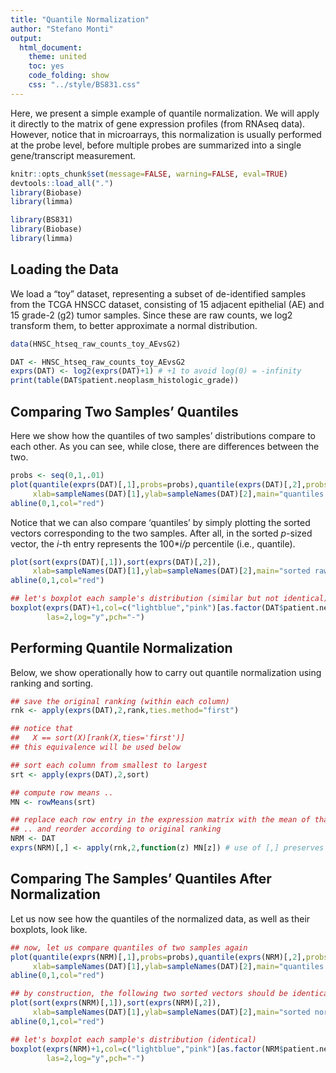 ```yaml
---
title: "Quantile Normalization"
author: "Stefano Monti"
output:
  html_document:
    theme: united
    toc: yes
    code_folding: show
    css: "../style/BS831.css" 
---
```


Here, we present a simple example of quantile normalization. We will
apply it directly to the matrix of gene expression profiles (from
RNAseq data). However, notice that in microarrays, this normalization
is usually performed at the probe level, before multiple probes are
summarized into a single gene/transcript measurement.

```r
knitr::opts_chunk$set(message=FALSE, warning=FALSE, eval=TRUE)
devtools::load_all(".")
library(Biobase)
library(limma)
```

```r
library(BS831)
library(Biobase)
library(limma)
```

## Loading the Data

We load a "toy" dataset, representing a subset of de-identified
samples from the TCGA HNSCC dataset, consisting of 15 adjacent
epithelial (AE) and 15 grade-2 (g2) tumor samples. Since these are raw
counts, we log2 transform them, to better approximate a normal
distribution.

```r
data(HNSC_htseq_raw_counts_toy_AEvsG2)

DAT <- HNSC_htseq_raw_counts_toy_AEvsG2
exprs(DAT) <- log2(exprs(DAT)+1) # +1 to avoid log(0) = -infinity
print(table(DAT$patient.neoplasm_histologic_grade))
```

## Comparing Two Samples' Quantiles

Here we show how the quantiles of two samples' distributions compare to
each other. As you can see, while close, there are differences between
the two.

```r
probs <- seq(0,1,.01)
plot(quantile(exprs(DAT)[,1],probs=probs),quantile(exprs(DAT)[,2],probs=probs),
     xlab=sampleNames(DAT)[1],ylab=sampleNames(DAT)[2],main="quantiles of raw data")
abline(0,1,col="red")
```

Notice that we can also compare 'quantiles' by simply plotting the sorted vectors corresponding to the two samples. After all, in the sorted _p_-sized vector, the _i_-th entry represents the 100*_i/p_ percentile (i.e., quantile).

```r
plot(sort(exprs(DAT)[,1]),sort(exprs(DAT)[,2]),
     xlab=sampleNames(DAT)[1],ylab=sampleNames(DAT)[2],main="sorted raw data")
abline(0,1,col="red")

## let's boxplot each sample's distribution (similar but not identical)
boxplot(exprs(DAT)+1,col=c("lightblue","pink")[as.factor(DAT$patient.neoplasm_histologic_grade)],
        las=2,log="y",pch="-")
```

## Performing Quantile Normalization

Below, we show operationally how to carry out quantile normalization
using ranking and sorting.

```r
## save the original ranking (within each column)
rnk <- apply(exprs(DAT),2,rank,ties.method="first")

## notice that
##   X == sort(X)[rank(X,ties='first')]
## this equivalence will be used below

## sort each column from smallest to largest
srt <- apply(exprs(DAT),2,sort)

## compute row means ..
MN <- rowMeans(srt)

## replace each row entry in the expression matrix with the mean of that row
## .. and reorder according to original ranking
NRM <- DAT
exprs(NRM)[,] <- apply(rnk,2,function(z) MN[z]) # use of [,] preserves row and column names
```

## Comparing The Samples' Quantiles After Normalization

Let us now see how the quantiles of the normalized data, as well as
their boxplots, look like.

```r
## now, let us compare quantiles of two samples again
plot(quantile(exprs(NRM)[,1],probs=probs),quantile(exprs(NRM)[,2],probs=probs),
     xlab=sampleNames(DAT)[1],ylab=sampleNames(DAT)[2],main="quantiles of normalized data")
abline(0,1,col="red")

## by construction, the following two sorted vectors should be identical
plot(sort(exprs(NRM)[,1]),sort(exprs(NRM)[,2]),
     xlab=sampleNames(DAT)[1],ylab=sampleNames(DAT)[2],main="sorted normalized data")
abline(0,1,col="red")

## let's boxplot each sample's distribution (identical)
boxplot(exprs(NRM)+1,col=c("lightblue","pink")[as.factor(NRM$patient.neoplasm_histologic_grade)],
        las=2,log="y",pch="-")
```
